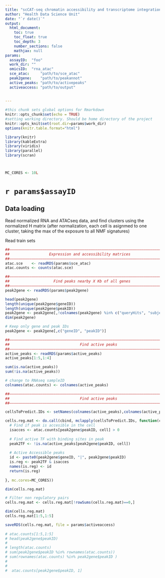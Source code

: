 ```yaml
---
title: "scCAT-seq chromatin accessibility and transcriptome integration, Active Accessible Peaks"
author: "Health Data Science Unit"
date: "`r date()`"
output: 
  html_document:
    toc: true
    toc_float: true
    toc_depth: 3
    number_sections: false
    mathjax: null
params:
  assayID:  "foo"
  work_dir: ""
  omicsID:  "rna_atac"
  sce_atac:     "path/to/sce_atac"
  peak2gene:    "path/to/peakannot"
  active_peaks: "path/to/activepeaks"
  activeaccess: "path/to/output"
  
  
---
```


```r
#this chunk sets global options for Rmarkdown
knitr::opts_chunk$set(echo = TRUE)
#setting working directory. Should be home directory of the project
knitr::opts_knit$set(root.dir=params$work_dir)
options(knitr.table.format="html")

library(knitr)
library(kableExtra)
library(viridis)
library(parallel)
library(scran)



MC_CORES <- 10L
```

# `r params$assayID`

## Data loading
  
Read normalized RNA and ATACseq data, and find clusters using the normalized H matrix
(after normalization, each cell is asignmed to one cluster, taking the max of the exposure to all NMF signatures)

Read train sets
  
```r
##––––––––––––––––––––––––––––––––––––––––––––––––––––––––––––––––––––––––––––##
##                  Expression and accessibility matrices                     ##
##––––––––––––––––––––––––––––––––––––––––––––––––––––––––––––––––––––––––––––##
atac.sce    <- readRDS(params$sce_atac)
atac.counts <- counts(atac.sce)

##––––––––––––––––––––––––––––––––––––––––––––––––––––––––––––––––––––––––––––##
##                    Find peaks nearby X Kb of all genes                     ##
##––––––––––––––––––––––––––––––––––––––––––––––––––––––––––––––––––––––––––––##
peak2gene <- readRDS(params$peak2gene)

head(peak2gene)
length(unique(peak2gene$geneID))
length(unique(peak2gene$peakID))
peak2gene <- peak2gene[,!colnames(peak2gene) %in% c("queryHits", "subjectHits")]
dim(peak2gene)

# Keep only gene and peak IDs
peak2gene <- peak2gene[,c("geneID", "peakID")]

##––––––––––––––––––––––––––––––––––––––––––––––––––––––––––––––––––––––––––––##
##                                Find active peaks                           ##
##––––––––––––––––––––––––––––––––––––––––––––––––––––––––––––––––––––––––––––##
active_peaks <- readRDS(params$active_peaks)
active_peaks[1:5,1:4]

sum(is.na(active_peaks))
sum(!is.na(active_peaks))

# change to RNAseq sampleID
colnames(atac.counts) <- colnames(active_peaks)

```


```r
##––––––––––––––––––––––––––––––––––––––––––––––––––––––––––––––––––––––––––––##
##                                Find active peaks                           ##
##––––––––––––––––––––––––––––––––––––––––––––––––––––––––––––––––––––––––––––##

cellsToPredict.IDs <- setNames(colnames(active_peaks),colnames(active_peaks))

cells.reg.mat <- do.call(cbind, mclapply(cellsToPredict.IDs, function(cell){
  # Find if peak is accesible in the cell
  isacces <- atac.counts[peak2gene$peakID, cell] > 0
  
  # Find active TF with binding sites in peak
  peak2TF <- !is.na(active_peaks[peak2gene$peakID, cell])
  
  # Active Accessible peaks
  id <- paste0(peak2gene$geneID, "|", peak2gene$peakID)
  is.reg <- peak2TF & isacces
  names(is.reg) <- id
  return(is.reg)
  
}, mc.cores=MC_CORES))

dim(cells.reg.mat)

# Filter non regulatory pairs
cells.reg.mat <- cells.reg.mat[!rowSums(cells.reg.mat)==0,]

dim(cells.reg.mat)
cells.reg.mat[1:5,1:5]

saveRDS(cells.reg.mat, file = params$activeaccess)
  
# atac.counts[1:5,1:5]
# head(peak2gene$peakID)
# 
# length(atac.counts)
# sum(peak2gene$peakID %in% rownames(atac.counts))
# sum(rownames(atac.counts) %in% peak2gene$peakID )
# 
# 
#  atac.counts[peak2gene$peakID, 1]

```


